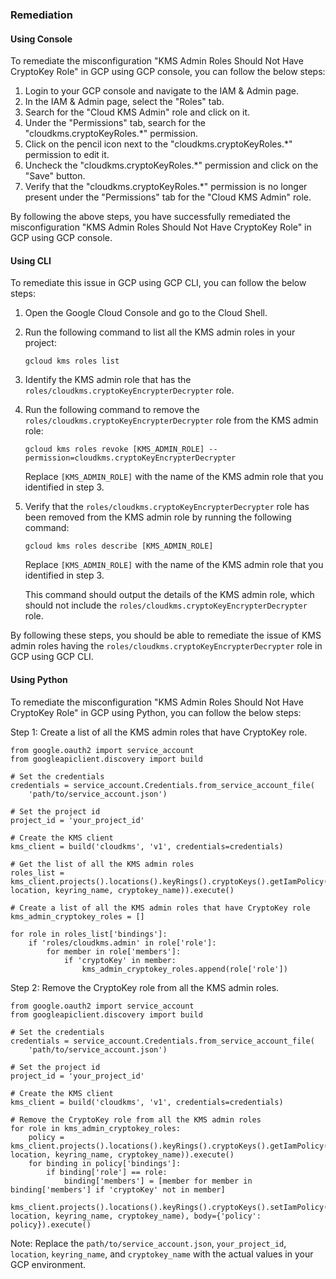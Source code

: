 ### Remediation

#### Using Console

To remediate the misconfiguration "KMS Admin Roles Should Not Have CryptoKey Role" in GCP using GCP console, you can follow the below steps:

1. Login to your GCP console and navigate to the IAM & Admin page.
2. In the IAM & Admin page, select the "Roles" tab.
3. Search for the "Cloud KMS Admin" role and click on it.
4. Under the "Permissions" tab, search for the "cloudkms.cryptoKeyRoles.*" permission.
5. Click on the pencil icon next to the "cloudkms.cryptoKeyRoles.*" permission to edit it.
6. Uncheck the "cloudkms.cryptoKeyRoles.*" permission and click on the "Save" button.
7. Verify that the "cloudkms.cryptoKeyRoles.*" permission is no longer present under the "Permissions" tab for the "Cloud KMS Admin" role.

By following the above steps, you have successfully remediated the misconfiguration "KMS Admin Roles Should Not Have CryptoKey Role" in GCP using GCP console.

#### Using CLI

To remediate this issue in GCP using GCP CLI, you can follow the below steps:

1. Open the Google Cloud Console and go to the Cloud Shell.

2. Run the following command to list all the KMS admin roles in your project:

   ```
   gcloud kms roles list
   ```

3. Identify the KMS admin role that has the `roles/cloudkms.cryptoKeyEncrypterDecrypter` role.

4. Run the following command to remove the `roles/cloudkms.cryptoKeyEncrypterDecrypter` role from the KMS admin role:

   ```
   gcloud kms roles revoke [KMS_ADMIN_ROLE] --permission=cloudkms.cryptoKeyEncrypterDecrypter
   ```

   Replace `[KMS_ADMIN_ROLE]` with the name of the KMS admin role that you identified in step 3.

5. Verify that the `roles/cloudkms.cryptoKeyEncrypterDecrypter` role has been removed from the KMS admin role by running the following command:

   ```
   gcloud kms roles describe [KMS_ADMIN_ROLE]
   ```

   Replace `[KMS_ADMIN_ROLE]` with the name of the KMS admin role that you identified in step 3.

   This command should output the details of the KMS admin role, which should not include the `roles/cloudkms.cryptoKeyEncrypterDecrypter` role.

By following these steps, you should be able to remediate the issue of KMS admin roles having the `roles/cloudkms.cryptoKeyEncrypterDecrypter` role in GCP using GCP CLI.

#### Using Python

To remediate the misconfiguration "KMS Admin Roles Should Not Have CryptoKey Role" in GCP using Python, you can follow the below steps:

Step 1: Create a list of all the KMS admin roles that have CryptoKey role.

```
from google.oauth2 import service_account
from googleapiclient.discovery import build

# Set the credentials
credentials = service_account.Credentials.from_service_account_file(
    'path/to/service_account.json')

# Set the project id
project_id = 'your_project_id'

# Create the KMS client
kms_client = build('cloudkms', 'v1', credentials=credentials)

# Get the list of all the KMS admin roles
roles_list = kms_client.projects().locations().keyRings().cryptoKeys().getIamPolicy(resource='projects/{}/locations/{}/keyRings/{}/cryptoKeys/{}'.format(project_id, location, keyring_name, cryptokey_name)).execute()

# Create a list of all the KMS admin roles that have CryptoKey role
kms_admin_cryptokey_roles = []

for role in roles_list['bindings']:
    if 'roles/cloudkms.admin' in role['role']:
        for member in role['members']:
            if 'cryptoKey' in member:
                kms_admin_cryptokey_roles.append(role['role'])
```

Step 2: Remove the CryptoKey role from all the KMS admin roles.

```
from google.oauth2 import service_account
from googleapiclient.discovery import build

# Set the credentials
credentials = service_account.Credentials.from_service_account_file(
    'path/to/service_account.json')

# Set the project id
project_id = 'your_project_id'

# Create the KMS client
kms_client = build('cloudkms', 'v1', credentials=credentials)

# Remove the CryptoKey role from all the KMS admin roles
for role in kms_admin_cryptokey_roles:
    policy = kms_client.projects().locations().keyRings().cryptoKeys().getIamPolicy(resource='projects/{}/locations/{}/keyRings/{}/cryptoKeys/{}'.format(project_id, location, keyring_name, cryptokey_name)).execute()
    for binding in policy['bindings']:
        if binding['role'] == role:
            binding['members'] = [member for member in binding['members'] if 'cryptoKey' not in member]
    kms_client.projects().locations().keyRings().cryptoKeys().setIamPolicy(resource='projects/{}/locations/{}/keyRings/{}/cryptoKeys/{}'.format(project_id, location, keyring_name, cryptokey_name), body={'policy': policy}).execute()
```

Note: Replace the `path/to/service_account.json`, `your_project_id`, `location`, `keyring_name`, and `cryptokey_name` with the actual values in your GCP environment.

